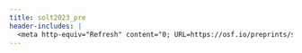 ```yaml
---
title: solt2023_pre
header-includes: |
  <meta http-equiv="Refresh" content="0; URL=https://osf.io/preprints/socarxiv/nkgdy/">
---
```

